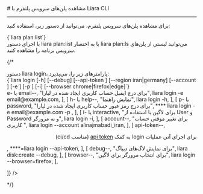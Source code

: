 
<Layout>
# مشاهده پلن‌های سرویس پلتفرم با Liara CLI
<hr className="mb-2" />

برای 
مشاهده پلن‌های سرویس پلتفرم، 
می‌توانید از دستور زیر، استفاده کنید: 

<div className="h-2" />
<div dir="ltr">
<Highlight className='bash'>
{`liara plan:list`}
</Highlight>
</div>
<div className="h-2" />
<Asciinema id="list-plans" />
با اجرای دستور <Important>liara plan:list</Important> یا به اختصار <Important>liara plan:ls</Important> می‌توانید لیستی از پلن‌های سرویس برنامه را مشاهده کنید.

{/* 
<Section id="command-parameters" title="پارامترهای دستور" />
دستور <Important>liara login</Important>، پارامترهای زیر را، می‌پذیرد:

<div className="h-2" />
<div dir="ltr">
<Highlight className='bash'>
{`liara login [-h] [--debug] [--api-token <value>] [--region iran|germany] [--account <value>] [-e <value>] [-p <value>] [-i] [--browser chrome|firefox|edge]`}
</Highlight>
</div>

<Table headers={[
  "پارامتر",
  "توضیحات",
  "مثال",
]} data={[
  [
    <Important>e- یا email--</Important>,
    "برای درج ایمیل حساب کاربری ایجاد شده در لیارا",
    <Important>liara login -e email@example.com</Important>,
  ],
  [
    <Important>h- یا help--</Important>,
    "نمایش راهنما",
    <Important>liara login -h</Important>,
  ],
  [
    <Important>p- یا password</Important>,
    "برای درج رمز عبور حساب کاربری ایجاد شده در لیارا",
    <Important>**** liara login -e email@example.com -p </Important>,
  ],
  [
    <Important>i- یا interactive</Important>,
    "برای لاگین با استفاده از User و Password و نه مرورگر",
    <Important>liara login -i</Important>,
  ],
  [
    <Important>account--</Important>,
    "برای تغییر موقتی حساب کاربری ",
    <Important>liara login --account alinajmabadi_iran</Important>,
  ],
  [
    <Important>api-token--</Important>,
    <div dir="rtl">
    <p> برای اجرای آنی عملیات login به کمک <a href="/references/liara-api/about" className="blue-link">api token</a> (مناسب ci/cd)</p>
    </div>,
    <Important>****=liara login --api-token</Important>,
  ],
  [
    <Important>debug--</Important>,
    "برای نمایش لاگ‌های دیباگ",
    <Important>liara disk:create --debug</Important>,
  ],
  [
    <Important>browser--</Important>,
    "برای انتخاب مرورگر برای لاگین",
    <Important>liara login --browser=firefox</Important>,
  ],

]} />
<div className="h-3" /> */}

</Layout>